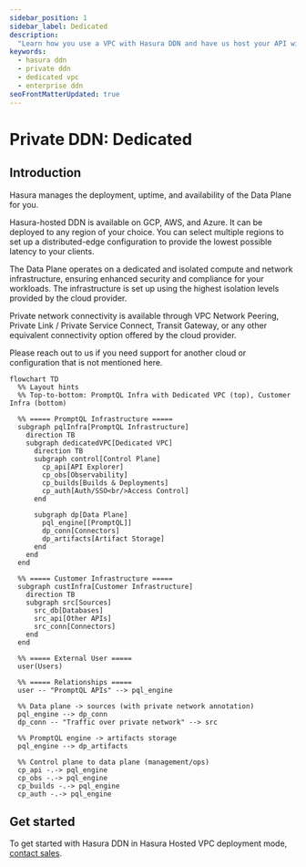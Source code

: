 ```yaml
---
sidebar_position: 1
sidebar_label: Dedicated
description:
  "Learn how you use a VPC with Hasura DDN and have us host your API without any access to the public internet."
keywords:
  - hasura ddn
  - private ddn
  - dedicated vpc
  - enterprise ddn
seoFrontMatterUpdated: true
---
```



# Private DDN: Dedicated

## Introduction

Hasura manages the deployment, uptime, and availability of the Data Plane for you.

Hasura-hosted DDN is available on GCP, AWS, and Azure. It can be deployed to any region of your choice. You can select
multiple regions to set up a distributed-edge configuration to provide the lowest possible latency to your clients.

The Data Plane operates on a dedicated and isolated compute and network infrastructure, ensuring enhanced security and
compliance for your workloads. The infrastructure is set up using the highest isolation levels provided by the cloud
provider.

Private network connectivity is available through VPC Network Peering, Private Link / Private Service Connect, Transit
Gateway, or any other equivalent connectivity option offered by the cloud provider.

Please reach out to us if you need support for another cloud or configuration that is not mentioned here.

```mermaid
flowchart TD
  %% Layout hints
  %% Top-to-bottom: PromptQL Infra with Dedicated VPC (top), Customer Infra (bottom)

  %% ===== PromptQL Infrastructure =====
  subgraph pqlInfra[PromptQL Infrastructure]
    direction TB
    subgraph dedicatedVPC[Dedicated VPC]
      direction TB
      subgraph control[Control Plane]
        cp_api[API Explorer]
        cp_obs[Observability]
        cp_builds[Builds & Deployments]
        cp_auth[Auth/SSO<br/>Access Control]
      end

      subgraph dp[Data Plane]
        pql_engine[[PromptQL]]
        dp_conn[Connectors]
        dp_artifacts[Artifact Storage]
      end
    end
  end

  %% ===== Customer Infrastructure =====
  subgraph custInfra[Customer Infrastructure]
    direction TB
    subgraph src[Sources]
      src_db[Databases]
      src_api[Other APIs]
      src_conn[Connectors]
    end
  end

  %% ===== External User =====
  user(Users)

  %% ===== Relationships =====
  user -- "PromptQL APIs" --> pql_engine

  %% Data plane -> sources (with private network annotation)
  pql_engine --> dp_conn
  dp_conn -- "Traffic over private network" --> src

  %% PromptQL engine -> artifacts storage
  pql_engine --> dp_artifacts

  %% Control plane to data plane (management/ops)
  cp_api -.-> pql_engine
  cp_obs -.-> pql_engine
  cp_builds -.-> pql_engine
  cp_auth -.-> pql_engine
```

## Get started

To get started with Hasura DDN in Hasura Hosted VPC deployment mode, [contact sales](https://promptql.io/book-demo).
